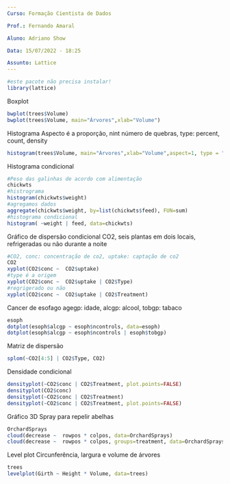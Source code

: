```yaml
---
Curso: Formação Cientista de Dados 

Prof.: Fernando Amaral

Aluno: Adriano Show

Data: 15/07/2022 - 18:25

Assunto: Lattice
---
```


```r
#este pacote não precisa instalar!
library(lattice)
```
Boxplot
```r
bwplot(trees$Volume)
bwplot(trees$Volume, main="Árvores",xlab="Volume")
```
Histograma
Aspecto é a proporção, nint número de quebras, type: percent, count, density
```r
histogram(trees$Volume, main="Árvores",xlab="Volume",aspect=1, type = "percent", nint=5 )
```
Histograma condicional
```r
#Peso das galinhas de acordo com alimentação
chickwts
#histrograma
histogram(chickwts$weight)
#agregamos dados
aggregate(chickwts$weight, by=list(chickwts$feed), FUN=sum)
#histograma condicional
histogram( ~weight | feed, data=chickwts)
```
Gráfico de dispersão condicional
CO2, seis plantas em dois locais, refrigeradas ou não durante a noite
```r
#CO2, conc: concentração de co2, uptake: captação de co2
CO2
xyplot(CO2$conc ~  CO2$uptake)
#type é a origem 
xyplot(CO2$conc ~  CO2$uptake | CO2$Type)
#regrigerado ou não
xyplot(CO2$conc ~  CO2$uptake | CO2$Treatment)
```
Cancer de esofago
agegp: idade, alcgp: alcool, tobgp: tabaco
```r
esoph
dotplot(esoph$alcgp ~ esoph$ncontrols, data=esoph)
dotplot(esoph$alcgp ~ esoph$ncontrols | esoph$tobgp)
```
Matriz de dispersão
```r
splom(~CO2[4:5] | CO2$Type, CO2)
```
Densidade condicional
```r
densityplot(~CO2$conc | CO2$Treatment, plot.points=FALSE)
densityplot(CO2$conc)
densityplot(~CO2$conc | CO2$Treatment)
densityplot(~CO2$conc | CO2$Treatment, plot.points=FALSE)
```
Gráfico 3D
Spray para repelir abelhas
```r
OrchardSprays
cloud(decrease ~  rowpos * colpos, data=OrchardSprays)
cloud(decrease ~  rowpos * colpos, groups=treatment, data=OrchardSprays)
```
Level plot
Circunferência, largura e volume de árvores
```r
trees
levelplot(Girth ~ Height * Volume, data=trees)
```


